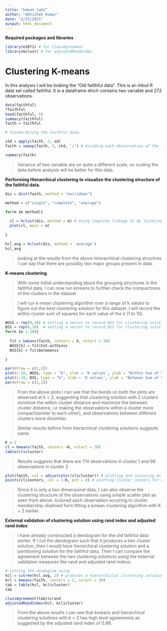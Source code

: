 ```yaml
---
title: "kmean_lab2"
author: "Abhishek Kumar"
date: "2/23/2021"
output: html_document
---
```


__Required packages and libraries__

```r

library(e1071) # for ClassAgreement
library(mclust) # for adjustedRandIndex

```



# Clustering K-means

In this analysis I will be looking the "Old failthful data". This is an inbuil R data set called faithful.
It is a dataframe ehich contains two variable and 272 observations.

```r

data(faithful)
?faithful
head(faithful, 5)
summary(faithful)
faith = faithful

# Standardizing the faithful data.

std = apply(faith, 2, sd)
faith = sweep(faith, 2, std, '/') # dividing each obsservation of the faithful data with it column standdard deviation.

summary(faith)

```

> Variance of two variable are on quite a different scale, so scaling the data before analysis will be better for this data.

__Performing Hierarchical clustering to visualize the clustering structure of the faithful data.__

```r
 
dis = dist(faith, method = "euclidean")

method = c("single", "complete", "average")

for(m in method){
  
  cl = hclust(dis, method = m) # Using complete linkage to do lustering for the faithful data.
  plot(cl, main = m)
  
}

```


```r

hcl_avg = hclust(dis, method = 'average')
hcl_avg

```


> looking at the results from the above hirerarchical clustering structires I can say that there are possibly two major groups present in data.


__K-means clustering__

> With some initial understanding about the grouping structures in the faithful data, I can now run kmeans to further check the compactness of the clusters in the dataset

> I will run k-mean clustering algorithm over a range of k values to figure out the best clustering solution for this dataset. I will record the within cluster sum of squares for each value of the k (1 to 10).

```r

WGSS = rep(0,10) # setting a vector to record WSS for clustering solution corresponding to each k.
BSS = rep(0,10)  # setting a vector to record BSS for clustering solution corresponding to each k. 
for(k in 1:10){
  
  fit = kmeans(faith, centers = k, nstart = 30)
  WGSS[k] = fit$tot.withinss
  BSS[k] = fit$betweenss
  
}

par(mfrow = c(1,2))
plot(1:10, WGSS, type = "b", xlab = 'K values', ylab = "Within Sum of Squares")
plot(1:10, BSS, type = "b", xlab = 'K values', ylab = "Between Sum of Squares")
par(mfrow = c(1,1))
```
> From the above plots I can see that the bends on both the plots are observed at k = 2, suggesting that clustering solution with 2 clusters minimize the within cluster distance and maximize the between cluster distance, i.e making the observations within a cluster more compact(similar to each other), and observations between different clusters more dissimilar.

> Similar results before from hierarchical clustering solutions suggests same.

```r
K = 2
cl = kmeans(faith, centers =K, nstart = 30)
table(cl$cluster)

```

> Results suggests that there are 174 observations in cluster 1 and 98 observations in cluster 2.


```r
plot(faith, col = adjustcolor(cl$cluster)) # plotting and colouring as per the cluster membership
points(cl$centers, col = 1:K, pch = 8) # plotting cluster centers for each gropus in the faithful data.

```

> Since it is only a two dimensional data, I can also observe the clustering structure of the observations using simple scatter plot as seen from above.
>Icolured each observation accoring to cluster membership obatined form fitting a kmean clustering algorithm with K = 2 earlier.

__External validation of clustering solution using rand index and adjusted rand index__


> I have already constructed a dendogram for the old faithful data earlier.
> If I cut the dendogram such that it produces a two cluster solution, then I would have hierarchical clustering solution and a partitioning solution for the faithful data.
> Then I can compare the agreement between the two clustering solutions using the external validation measures like rand and adjusted rand indexs.

```r

# cutting the dendogram using
hcl = cutree(hcl_avg, 2) # produces a hierarchiclal clustering solution with 2 clusters.
kcl = kmeans(faith, centers = 2, nstart = 30)
tab = table(hcl, kcl$cluster)
tab

classAgreement(tab)$crand
adjustedRandIndex(hcl, kcl$cluster)
```

> From the above results I can see that kmeans and hierarchical clustering solutions with k = 2 has high level agreements as suggested by the adjusted rand index of 0.98.
